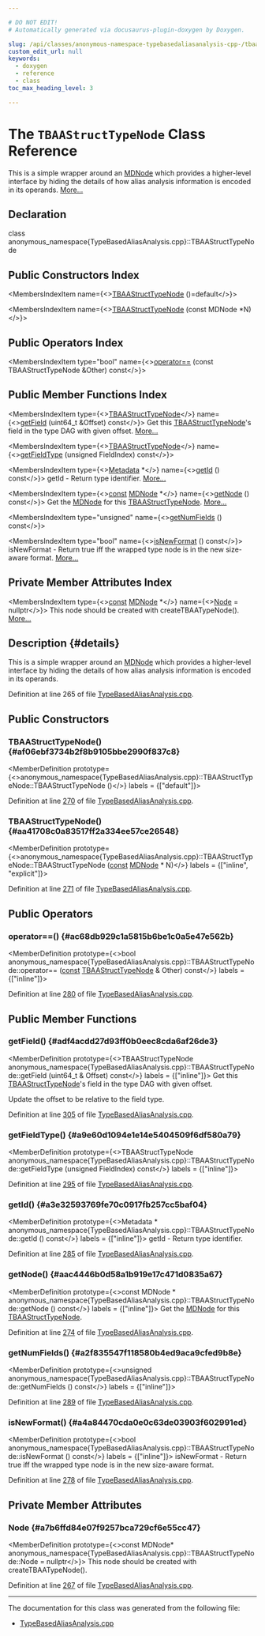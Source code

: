 ```yaml
---

# DO NOT EDIT!
# Automatically generated via docusaurus-plugin-doxygen by Doxygen.

slug: /api/classes/anonymous-namespace-typebasedaliasanalysis-cpp-/tbaastructtypenode
custom_edit_url: null
keywords:
  - doxygen
  - reference
  - class
toc_max_heading_level: 3

---
```





# The `TBAAStructTypeNode` Class Reference

<DoxygenPage pluginConfig={pluginConfig}>

This is a simple wrapper around an <a href="/docs/api/classes/llvm/mdnode">MDNode</a> which provides a higher-level interface by hiding the details of how alias analysis information is encoded in its operands. <a href="#details">More...</a>

## Declaration

<CodeBlock>class anonymous_namespace{TypeBasedAliasAnalysis.cpp}::TBAAStructTypeNode</CodeBlock>

## Public Constructors Index

<MembersIndex>

<MembersIndexItem
  name={<><a href="#af06ebf3734b2f8b9105bbe2990f837c8">TBAAStructTypeNode</a> ()=default</>}>
</MembersIndexItem>

<MembersIndexItem
  name={<><a href="#aa41708c0a83517ff2a334ee57ce26548">TBAAStructTypeNode</a> (const MDNode &#42;N)</>}>
</MembersIndexItem>

</MembersIndex>

## Public Operators Index

<MembersIndex>

<MembersIndexItem
  type="bool"
  name={<><a href="#ac68db929c1a5815b6be1c0a5e47e562b">operator==</a> (const TBAAStructTypeNode &amp;Other) const</>}>
</MembersIndexItem>

</MembersIndex>

## Public Member Functions Index

<MembersIndex>

<MembersIndexItem
  type={<><a href="/docs/api/classes/anonymous-namespace-typebasedaliasanalysis-cpp-/tbaastructtypenode">TBAAStructTypeNode</a></>}
  name={<><a href="#adf4acdd27d93ff0b0eec8cda6af26de3">getField</a> (uint64&#95;t &amp;Offset) const</>}>
Get this <a href="/docs/api/classes/anonymous-namespace-typebasedaliasanalysis-cpp-/tbaastructtypenode">TBAAStructTypeNode</a>&#39;s field in the type DAG with given offset. <a href="#adf4acdd27d93ff0b0eec8cda6af26de3">More...</a>
</MembersIndexItem>

<MembersIndexItem
  type={<><a href="/docs/api/classes/anonymous-namespace-typebasedaliasanalysis-cpp-/tbaastructtypenode">TBAAStructTypeNode</a></>}
  name={<><a href="#a9e60d1094e1e14e5404509f6df580a79">getFieldType</a> (unsigned FieldIndex) const</>}>
</MembersIndexItem>

<MembersIndexItem
  type={<><a href="/docs/api/classes/llvm/metadata">Metadata</a> &#42;</>}
  name={<><a href="#a3e32593769fe70c0917fb257cc5baf04">getId</a> () const</>}>
getId - Return type identifier. <a href="#a3e32593769fe70c0917fb257cc5baf04">More...</a>
</MembersIndexItem>

<MembersIndexItem
  type={<><a href="/docs/api/files/lib/lib/target/lib/target/aarch64/aarch64promoteconstant-cpp/#a90f8350fecae261c25be85d38b451bff">const</a> <a href="/docs/api/classes/llvm/mdnode">MDNode</a> &#42;</>}
  name={<><a href="#aac4446b0d58a1b919e17c471d0835a67">getNode</a> () const</>}>
Get the <a href="/docs/api/classes/llvm/mdnode">MDNode</a> for this <a href="/docs/api/classes/anonymous-namespace-typebasedaliasanalysis-cpp-/tbaastructtypenode">TBAAStructTypeNode</a>. <a href="#aac4446b0d58a1b919e17c471d0835a67">More...</a>
</MembersIndexItem>

<MembersIndexItem
  type="unsigned"
  name={<><a href="#a2f835547f118580b4ed9aca9cfed9b8e">getNumFields</a> () const</>}>
</MembersIndexItem>

<MembersIndexItem
  type="bool"
  name={<><a href="#a4a84470cda0e0c63de03903f602991ed">isNewFormat</a> () const</>}>
isNewFormat - Return true iff the wrapped type node is in the new size-aware format. <a href="#a4a84470cda0e0c63de03903f602991ed">More...</a>
</MembersIndexItem>

</MembersIndex>

## Private Member Attributes Index

<MembersIndex>

<MembersIndexItem
  type={<><a href="/docs/api/files/lib/lib/target/lib/target/aarch64/aarch64promoteconstant-cpp/#a90f8350fecae261c25be85d38b451bff">const</a> <a href="/docs/api/classes/llvm/mdnode">MDNode</a> &#42;</>}
  name={<><a href="#a7b6ffd84e07f9257bca729cf6e55cc47">Node</a> = nullptr</>}>
This node should be created with createTBAATypeNode(). <a href="#a7b6ffd84e07f9257bca729cf6e55cc47">More...</a>
</MembersIndexItem>

</MembersIndex>

## Description {#details}

This is a simple wrapper around an <a href="/docs/api/classes/llvm/mdnode">MDNode</a> which provides a higher-level interface by hiding the details of how alias analysis information is encoded in its operands.

Definition at line 265 of file <a href="/docs/api/files/lib/lib/analysis/typebasedaliasanalysis-cpp">TypeBasedAliasAnalysis.cpp</a>.

<SectionDefinition>

## Public Constructors

### TBAAStructTypeNode() {#af06ebf3734b2f8b9105bbe2990f837c8}

<MemberDefinition
  prototype={<>anonymous&#95;namespace&#123;TypeBasedAliasAnalysis.cpp&#125;::TBAAStructTypeNode::TBAAStructTypeNode ()</>}
  labels = {["default"]}>

Definition at line <a href="/docs/api/files/lib/lib/analysis/typebasedaliasanalysis-cpp/#l00270">270</a> of file <a href="/docs/api/files/lib/lib/analysis/typebasedaliasanalysis-cpp">TypeBasedAliasAnalysis.cpp</a>.
</MemberDefinition>

### TBAAStructTypeNode() {#aa41708c0a83517ff2a334ee57ce26548}

<MemberDefinition
  prototype={<>anonymous&#95;namespace&#123;TypeBasedAliasAnalysis.cpp&#125;::TBAAStructTypeNode::TBAAStructTypeNode (<a href="/docs/api/files/lib/lib/target/lib/target/aarch64/aarch64promoteconstant-cpp/#a90f8350fecae261c25be85d38b451bff">const</a> <a href="/docs/api/classes/llvm/mdnode">MDNode</a> &#42; N)</>}
  labels = {["inline", "explicit"]}>

Definition at line <a href="/docs/api/files/lib/lib/analysis/typebasedaliasanalysis-cpp/#l00271">271</a> of file <a href="/docs/api/files/lib/lib/analysis/typebasedaliasanalysis-cpp">TypeBasedAliasAnalysis.cpp</a>.
</MemberDefinition>

</SectionDefinition>

<SectionDefinition>

## Public Operators

### operator==() {#ac68db929c1a5815b6be1c0a5e47e562b}

<MemberDefinition
  prototype={<>bool anonymous&#95;namespace&#123;TypeBasedAliasAnalysis.cpp&#125;::TBAAStructTypeNode::operator== (<a href="/docs/api/files/lib/lib/target/lib/target/aarch64/aarch64promoteconstant-cpp/#a90f8350fecae261c25be85d38b451bff">const</a> <a href="/docs/api/classes/anonymous-namespace-typebasedaliasanalysis-cpp-/tbaastructtypenode">TBAAStructTypeNode</a> &amp; Other) const</>}
  labels = {["inline"]}>

Definition at line <a href="/docs/api/files/lib/lib/analysis/typebasedaliasanalysis-cpp/#l00280">280</a> of file <a href="/docs/api/files/lib/lib/analysis/typebasedaliasanalysis-cpp">TypeBasedAliasAnalysis.cpp</a>.
</MemberDefinition>

</SectionDefinition>

<SectionDefinition>

## Public Member Functions

### getField() {#adf4acdd27d93ff0b0eec8cda6af26de3}

<MemberDefinition
  prototype={<>TBAAStructTypeNode anonymous&#95;namespace&#123;TypeBasedAliasAnalysis.cpp&#125;::TBAAStructTypeNode::getField (uint64&#95;t &amp; Offset) const</>}
  labels = {["inline"]}>
Get this <a href="/docs/api/classes/anonymous-namespace-typebasedaliasanalysis-cpp-/tbaastructtypenode">TBAAStructTypeNode</a>&#39;s field in the type DAG with given offset.

Update the offset to be relative to the field type.

Definition at line <a href="/docs/api/files/lib/lib/analysis/typebasedaliasanalysis-cpp/#l00305">305</a> of file <a href="/docs/api/files/lib/lib/analysis/typebasedaliasanalysis-cpp">TypeBasedAliasAnalysis.cpp</a>.
</MemberDefinition>

### getFieldType() {#a9e60d1094e1e14e5404509f6df580a79}

<MemberDefinition
  prototype={<>TBAAStructTypeNode anonymous&#95;namespace&#123;TypeBasedAliasAnalysis.cpp&#125;::TBAAStructTypeNode::getFieldType (unsigned FieldIndex) const</>}
  labels = {["inline"]}>

Definition at line <a href="/docs/api/files/lib/lib/analysis/typebasedaliasanalysis-cpp/#l00295">295</a> of file <a href="/docs/api/files/lib/lib/analysis/typebasedaliasanalysis-cpp">TypeBasedAliasAnalysis.cpp</a>.
</MemberDefinition>

### getId() {#a3e32593769fe70c0917fb257cc5baf04}

<MemberDefinition
  prototype={<>Metadata &#42; anonymous&#95;namespace&#123;TypeBasedAliasAnalysis.cpp&#125;::TBAAStructTypeNode::getId () const</>}
  labels = {["inline"]}>
getId - Return type identifier.

Definition at line <a href="/docs/api/files/lib/lib/analysis/typebasedaliasanalysis-cpp/#l00285">285</a> of file <a href="/docs/api/files/lib/lib/analysis/typebasedaliasanalysis-cpp">TypeBasedAliasAnalysis.cpp</a>.
</MemberDefinition>

### getNode() {#aac4446b0d58a1b919e17c471d0835a67}

<MemberDefinition
  prototype={<>const MDNode &#42; anonymous&#95;namespace&#123;TypeBasedAliasAnalysis.cpp&#125;::TBAAStructTypeNode::getNode () const</>}
  labels = {["inline"]}>
Get the <a href="/docs/api/classes/llvm/mdnode">MDNode</a> for this <a href="/docs/api/classes/anonymous-namespace-typebasedaliasanalysis-cpp-/tbaastructtypenode">TBAAStructTypeNode</a>.

Definition at line <a href="/docs/api/files/lib/lib/analysis/typebasedaliasanalysis-cpp/#l00274">274</a> of file <a href="/docs/api/files/lib/lib/analysis/typebasedaliasanalysis-cpp">TypeBasedAliasAnalysis.cpp</a>.
</MemberDefinition>

### getNumFields() {#a2f835547f118580b4ed9aca9cfed9b8e}

<MemberDefinition
  prototype={<>unsigned anonymous&#95;namespace&#123;TypeBasedAliasAnalysis.cpp&#125;::TBAAStructTypeNode::getNumFields () const</>}
  labels = {["inline"]}>

Definition at line <a href="/docs/api/files/lib/lib/analysis/typebasedaliasanalysis-cpp/#l00289">289</a> of file <a href="/docs/api/files/lib/lib/analysis/typebasedaliasanalysis-cpp">TypeBasedAliasAnalysis.cpp</a>.
</MemberDefinition>

### isNewFormat() {#a4a84470cda0e0c63de03903f602991ed}

<MemberDefinition
  prototype={<>bool anonymous&#95;namespace&#123;TypeBasedAliasAnalysis.cpp&#125;::TBAAStructTypeNode::isNewFormat () const</>}
  labels = {["inline"]}>
isNewFormat - Return true iff the wrapped type node is in the new size-aware format.

Definition at line <a href="/docs/api/files/lib/lib/analysis/typebasedaliasanalysis-cpp/#l00278">278</a> of file <a href="/docs/api/files/lib/lib/analysis/typebasedaliasanalysis-cpp">TypeBasedAliasAnalysis.cpp</a>.
</MemberDefinition>

</SectionDefinition>

<SectionDefinition>

## Private Member Attributes

### Node {#a7b6ffd84e07f9257bca729cf6e55cc47}

<MemberDefinition
  prototype={<>const MDNode&#42; anonymous&#95;namespace&#123;TypeBasedAliasAnalysis.cpp&#125;::TBAAStructTypeNode::Node = nullptr</>}>
This node should be created with createTBAATypeNode().

Definition at line <a href="/docs/api/files/lib/lib/analysis/typebasedaliasanalysis-cpp/#l00267">267</a> of file <a href="/docs/api/files/lib/lib/analysis/typebasedaliasanalysis-cpp">TypeBasedAliasAnalysis.cpp</a>.
</MemberDefinition>

</SectionDefinition>

<hr/>

The documentation for this class was generated from the following file:

<ul>
<li><a href="/docs/api/files/lib/lib/analysis/typebasedaliasanalysis-cpp">TypeBasedAliasAnalysis.cpp</a></li>
</ul>

</DoxygenPage>
